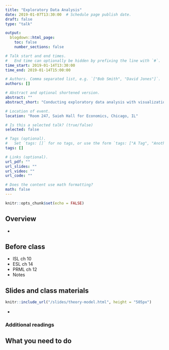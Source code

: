 ```yaml
---
title: "Exploratory Data Analysis"
date: 2019-01-07T13:30:00  # Schedule page publish date.
draft: false
type: "talk"

output:
  blogdown::html_page:
    toc: false
    number_sections: false

# Talk start and end times.
#   End time can optionally be hidden by prefixing the line with `#`.
time_start: 2019-01-14T13:30:00
time_end: 2019-01-14T15:00:00

# Authors. Comma separated list, e.g. `["Bob Smith", "David Jones"]`.
authors: []

# Abstract and optional shortened version.
abstract: ""
abstract_short: "Conducting exploratory data analysis with visualizations and descriptive statistics."

# Location of event.
location: "Room 247, Saieh Hall for Economics, Chicago, IL"

# Is this a selected talk? (true/false)
selected: false

# Tags (optional).
#   Set `tags: []` for no tags, or use the form `tags: ["A Tag", "Another Tag"]` for one or more tags.
tags: []

# Links (optional).
url_pdf: ""
url_slides: ""
url_video: ""
url_code: ""

# Does the content use math formatting?
math: false
---
```


```r
knitr::opts_chunk$set(echo = FALSE)
```

## Overview

* 

## Before class

* ISL ch 10
* ESL ch 14
* PRML ch 12
* Notes

## Slides and class materials

```r
knitr::include_url("/slides/theory-model.html", height = "505px")
```

* 

### Additional readings


## What you need to do

